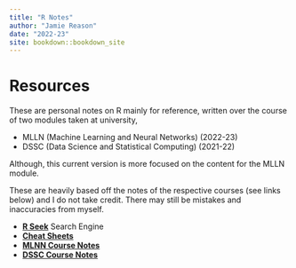 ```yaml
--- 
title: "R Notes"
author: "Jamie Reason"
date: "2022-23"
site: bookdown::bookdown_site
---
```


# Resources {-}

These are personal notes on R mainly for reference, written over the course of two modules taken at university,

- MLLN (Machine Learning and Neural Networks) (2022-23)
- DSSC (Data Science and Statistical Computing) (2021-22)

Although, this current version is more focused on the content for the MLLN module.

These are heavily based off the notes of the respective courses (see links below) and I do not take credit. There may still be mistakes and inaccuracies from myself.

- [**R Seek**](https://rseek.org) Search Engine
- [**Cheat Sheets**](https://www.rstudio.com/resources/cheatsheets/)
- [**MLNN Course Notes**](https://bookdown.org/hailiangdu80/Machine_Learning_and_Neural_Networks/)
- [**DSSC Course Notes**](https://www.louisaslett.com/Courses/DSSC/notes/)

